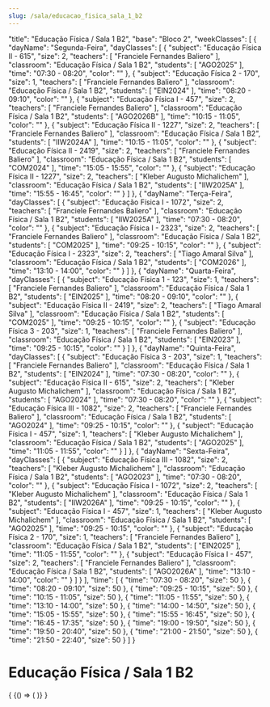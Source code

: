 ```yaml
---
slug: /sala/educacao_fisica_sala_1_b2
---
```


  "title": "Educação Física / Sala 1 B2",
  "base": "Bloco 2",
  "weekClasses": [
    {
      "dayName": "Segunda-Feira",
      "dayClasses": [
        {
          "subject": "Educação Física II - 615",
          "size": 2,
          "teachers": [
            "Franciele Fernandes Baliero"
          ],
          "classroom": "Educação Física / Sala 1 B2",
          "students": [
            "AGO2025"
          ],
          "time": "07:30 - 08:20",
          "color": ""
        },
        {
          "subject": "Educação Física 2 - 170",
          "size": 1,
          "teachers": [
            "Franciele Fernandes Baliero"
          ],
          "classroom": "Educação Física / Sala 1 B2",
          "students": [
            "EIN2024"
          ],
          "time": "08:20 - 09:10",
          "color": ""
        },
        {
          "subject": "Educação Física I - 457",
          "size": 2,
          "teachers": [
            "Franciele Fernandes Baliero"
          ],
          "classroom": "Educação Física / Sala 1 B2",
          "students": [
            "AGO2026B"
          ],
          "time": "10:15 - 11:05",
          "color": ""
        },
        {
          "subject": "Educação Física II - 1227",
          "size": 2,
          "teachers": [
            "Franciele Fernandes Baliero"
          ],
          "classroom": "Educação Física / Sala 1 B2",
          "students": [
            "IIW2024A"
          ],
          "time": "10:15 - 11:05",
          "color": ""
        },
        {
          "subject": "Educação Física II - 2419",
          "size": 2,
          "teachers": [
            "Franciele Fernandes Baliero"
          ],
          "classroom": "Educação Física / Sala 1 B2",
          "students": [
            "COM2024"
          ],
          "time": "15:05 - 15:55",
          "color": ""
        },
        {
          "subject": "Educação Física II - 1227",
          "size": 2,
          "teachers": [
            "Kleber Augusto Michalichem"
          ],
          "classroom": "Educação Física / Sala 1 B2",
          "students": [
            "IIW2025A"
          ],
          "time": "15:55 - 16:45",
          "color": ""
        }
      ]
    },
    {
      "dayName": "Terça-Feira",
      "dayClasses": [
        {
          "subject": "Educação Física I - 1072",
          "size": 2,
          "teachers": [
            "Franciele Fernandes Baliero"
          ],
          "classroom": "Educação Física / Sala 1 B2",
          "students": [
            "IIW2025A"
          ],
          "time": "07:30 - 08:20",
          "color": ""
        },
        {
          "subject": "Educação Física I - 2323",
          "size": 2,
          "teachers": [
            "Franciele Fernandes Baliero"
          ],
          "classroom": "Educação Física / Sala 1 B2",
          "students": [
            "COM2025"
          ],
          "time": "09:25 - 10:15",
          "color": ""
        },
        {
          "subject": "Educação Física I - 2323",
          "size": 2,
          "teachers": [
            "Tiago Amaral Silva"
          ],
          "classroom": "Educação Física / Sala 1 B2",
          "students": [
            "COM2026"
          ],
          "time": "13:10 - 14:00",
          "color": ""
        }
      ]
    },
    {
      "dayName": "Quarta-Feira",
      "dayClasses": [
        {
          "subject": "Educação Física 1 - 123",
          "size": 1,
          "teachers": [
            "Franciele Fernandes Baliero"
          ],
          "classroom": "Educação Física / Sala 1 B2",
          "students": [
            "EIN2025"
          ],
          "time": "08:20 - 09:10",
          "color": ""
        },
        {
          "subject": "Educação Física II - 2419",
          "size": 2,
          "teachers": [
            "Tiago Amaral Silva"
          ],
          "classroom": "Educação Física / Sala 1 B2",
          "students": [
            "COM2025"
          ],
          "time": "09:25 - 10:15",
          "color": ""
        },
        {
          "subject": "Educação Física 3 - 203",
          "size": 1,
          "teachers": [
            "Franciele Fernandes Baliero"
          ],
          "classroom": "Educação Física / Sala 1 B2",
          "students": [
            "EIN2023"
          ],
          "time": "09:25 - 10:15",
          "color": ""
        }
      ]
    },
    {
      "dayName": "Quinta-Feira",
      "dayClasses": [
        {
          "subject": "Educação Física 3 - 203",
          "size": 1,
          "teachers": [
            "Franciele Fernandes Baliero"
          ],
          "classroom": "Educação Física / Sala 1 B2",
          "students": [
            "EIN2024"
          ],
          "time": "07:30 - 08:20",
          "color": ""
        },
        {
          "subject": "Educação Física II - 615",
          "size": 2,
          "teachers": [
            "Kleber Augusto Michalichem"
          ],
          "classroom": "Educação Física / Sala 1 B2",
          "students": [
            "AGO2024"
          ],
          "time": "07:30 - 08:20",
          "color": ""
        },
        {
          "subject": "Educação Física III - 1082",
          "size": 2,
          "teachers": [
            "Franciele Fernandes Baliero"
          ],
          "classroom": "Educação Física / Sala 1 B2",
          "students": [
            "AGO2024"
          ],
          "time": "09:25 - 10:15",
          "color": ""
        },
        {
          "subject": "Educação Física I - 457",
          "size": 1,
          "teachers": [
            "Kleber Augusto Michalichem"
          ],
          "classroom": "Educação Física / Sala 1 B2",
          "students": [
            "AGO2025"
          ],
          "time": "11:05 - 11:55",
          "color": ""
        }
      ]
    },
    {
      "dayName": "Sexta-Feira",
      "dayClasses": [
        {
          "subject": "Educação Física III - 1082",
          "size": 2,
          "teachers": [
            "Kleber Augusto Michalichem"
          ],
          "classroom": "Educação Física / Sala 1 B2",
          "students": [
            "AGO2023"
          ],
          "time": "07:30 - 08:20",
          "color": ""
        },
        {
          "subject": "Educação Física I - 1072",
          "size": 2,
          "teachers": [
            "Kleber Augusto Michalichem"
          ],
          "classroom": "Educação Física / Sala 1 B2",
          "students": [
            "IIW2026A"
          ],
          "time": "09:25 - 10:15",
          "color": ""
        },
        {
          "subject": "Educação Física I - 457",
          "size": 1,
          "teachers": [
            "Kleber Augusto Michalichem"
          ],
          "classroom": "Educação Física / Sala 1 B2",
          "students": [
            "AGO2025"
          ],
          "time": "09:25 - 10:15",
          "color": ""
        },
        {
          "subject": "Educação Física 2 - 170",
          "size": 1,
          "teachers": [
            "Franciele Fernandes Baliero"
          ],
          "classroom": "Educação Física / Sala 1 B2",
          "students": [
            "EIN2025"
          ],
          "time": "11:05 - 11:55",
          "color": ""
        },
        {
          "subject": "Educação Física I - 457",
          "size": 2,
          "teachers": [
            "Franciele Fernandes Baliero"
          ],
          "classroom": "Educação Física / Sala 1 B2",
          "students": [
            "AGO2026A"
          ],
          "time": "13:10 - 14:00",
          "color": ""
        }
      ]
    }
  ],
  "time": [
    {
      "time": "07:30 - 08:20",
      "size": 50
    },
    {
      "time": "08:20 - 09:10",
      "size": 50
    },
    {
      "time": "09:25 - 10:15",
      "size": 50
    },
    {
      "time": "10:15 - 11:05",
      "size": 50
    },
    {
      "time": "11:05 - 11:55",
      "size": 50
    },
    {
      "time": "13:10 - 14:00",
      "size": 50
    },
    {
      "time": "14:00 - 14:50",
      "size": 50
    },
    {
      "time": "15:05 - 15:55",
      "size": 50
    },
    {
      "time": "15:55 - 16:45",
      "size": 50
    },
    {
      "time": "16:45 - 17:35",
      "size": 50
    },
    {
      "time": "19:00 - 19:50",
      "size": 50
    },
    {
      "time": "19:50 - 20:40",
      "size": 50
    },
    {
      "time": "21:00 - 21:50",
      "size": 50
    },
    {
      "time": "21:50 - 22:40",
      "size": 50
    }
  ]
}

# Educação Física / Sala 1 B2

<div>
  {
    <BrowserOnly>
      {() => (
        <Grid
          title={data.title}
          weekClasses={data.weekClasses}
          time={data.time}
        />
      )}
    </BrowserOnly>
  }
</div>
